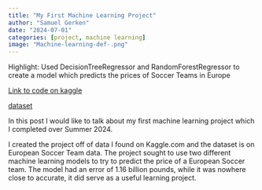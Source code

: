 ```yaml
---
title: "My First Machine Learning Project"
author: "Samuel Gerken"
date: "2024-07-01"
categories: [project, machine learning]
image: "Machine-learning-def-.png"
---
```


Highlight: Used DecisionTreeRegressor and RandomForestRegressor to create a model which predicts the prices of Soccer Teams in Europe

[Link to code on kaggle](https://www.kaggle.com/code/samgerken/random-forest-regressor-model) 

[dataset](Football_teams_price_data.csv) 

In this post I would like to talk about my first machine learning project which I completed over Summer 2024.

I created the project off of data I found on Kaggle.com and the dataset is on European Soccer Team data. The project sought to use two different machine learning models to try to predict the price of a European Soccer team. The model had an error of 1.16 billion pounds, while it was nowhere close to accurate, it did serve as a useful learning project.
